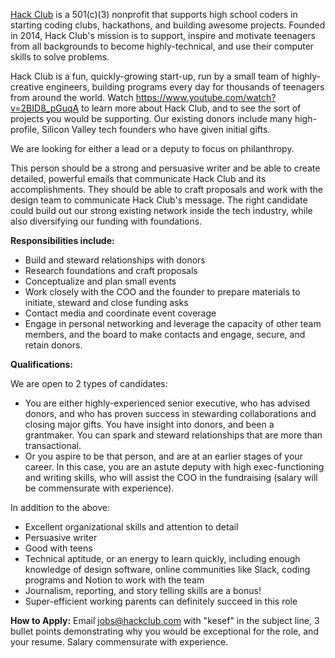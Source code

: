 [Hack Club](https://hackclub.com) is a 501(c)(3) nonprofit that supports high school coders in starting coding clubs, hackathons, and building awesome projects. Founded in 2014, Hack Club's mission is to support, inspire and motivate teenagers from all backgrounds to become highly-technical, and use their computer skills to solve problems.

Hack Club is a fun, quickly-growing start-up, run by a small team of highly-creative engineers, building programs every day for thousands of teenagers from around the world. Watch <https://www.youtube.com/watch?v=2BID8_pGuqA> to learn more about Hack Club, and to see the sort of projects you would be supporting. Our existing donors include many high-profile, Silicon Valley tech founders who have given initial gifts.

We are looking for either a lead or a deputy to focus on philanthropy.

This person should be a strong and persuasive writer and be able to create detailed, powerful emails that communicate Hack Club and its accomplishments. They should be able to craft proposals and work with the design team to communicate Hack Club's message. The right candidate could build out our strong existing network inside the tech industry, while also diversifying our funding with foundations.

**Responsibilities include:**

- Build and steward relationships with donors
- Research foundations and craft proposals
- Conceptualize and plan small events
- Work closely with the COO and the founder to prepare materials to initiate, steward and close funding asks
- Contact media and coordinate event coverage
- Engage in personal networking and leverage the capacity of other team members, and the board to make contacts and engage, secure, and retain donors.

**Qualifications:**

We are open to 2 types of candidates:

- You are either highly-experienced senior executive, who has advised donors, and who has proven success in stewarding collaborations and closing major gifts. You have insight into donors, and been a grantmaker. You can spark and steward relationships that are more than transactional.
- Or you aspire to be that person, and are at an earlier stages of your career. In this case, you are an astute deputy with high exec-functioning and writing skills, who will assist the COO in the fundraising (salary will be commensurate with experience).

In addition to the above:

- Excellent organizational skills and attention to detail
- Persuasive writer 
- Good with teens
- Technical aptitude, or an energy to learn quickly, including enough knowledge of design software, online communities like Slack, coding programs and Notion to work with the team
- Journalism, reporting, and story telling skills are a bonus!
- Super-efficient working parents can definitely succeed in this role

**How to Apply:** Email jobs@hackclub.com with "kesef" in the subject line, 3 bullet points demonstrating why you would be exceptional for the role, and your resume. Salary commensurate with experience.

